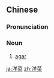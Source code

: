 ==Chinese==
{{zh-forms}}
{{zh-wp}}

===Pronunciation===
{{zh-pron
|m=yángcài
|c=joeng4 coi3
|cat=n
}}

===Noun===
{{zh-noun}}

# [[agar]]

[[ja:洋菜]]
[[zh:洋菜]]